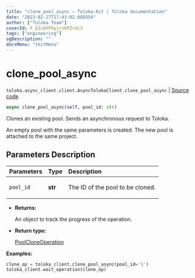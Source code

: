 ```yaml
---
title: "clone_pool_async — Toloka-Kit | Toloka documentation"
date: "2023-02-27T17:43:02.088354"
author: ["Toloka Team"]
coverId: F_bIcOYF9yjrxkPZrXc3
tags: ["engineering"]
ogDescription: ""
docsMenu: "tkitMenu"
---
```


# clone_pool_async
`toloka.async_client.client.AsyncTolokaClient.clone_pool_async` | [Source code](https://github.com/Toloka/toloka-kit/blob/v1.1.4/src/async_client/client.py#L0)

```python
async clone_pool_async(self, pool_id: str)
```

Clones an existing pool. Sends an asynchronous request to Toloka.

An empty pool with the same parameters is created.
The new pool is attached to the same project.

## Parameters Description

| Parameters | Type | Description |
| :----------| :----| :-----------|
`pool_id`|**str**|<p>The ID of the pool to be cloned.</p>

* **Returns:**

  An object to track the progress of the operation.

* **Return type:**

  [PoolCloneOperation](/docs/toloka-kit/reference/toloka.client.operations.PoolCloneOperation)

**Examples:**

```python
clone_op = toloka_client.clone_pool_async(pool_id='1')
toloka_client.wait_operation(clone_op)
```
